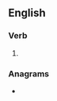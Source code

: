 ==English==

===Verb===
{{head|en|verb form}}

# {{en-past of|begrudge}}

===Anagrams===
* {{anagrams|en|bedrugged}}